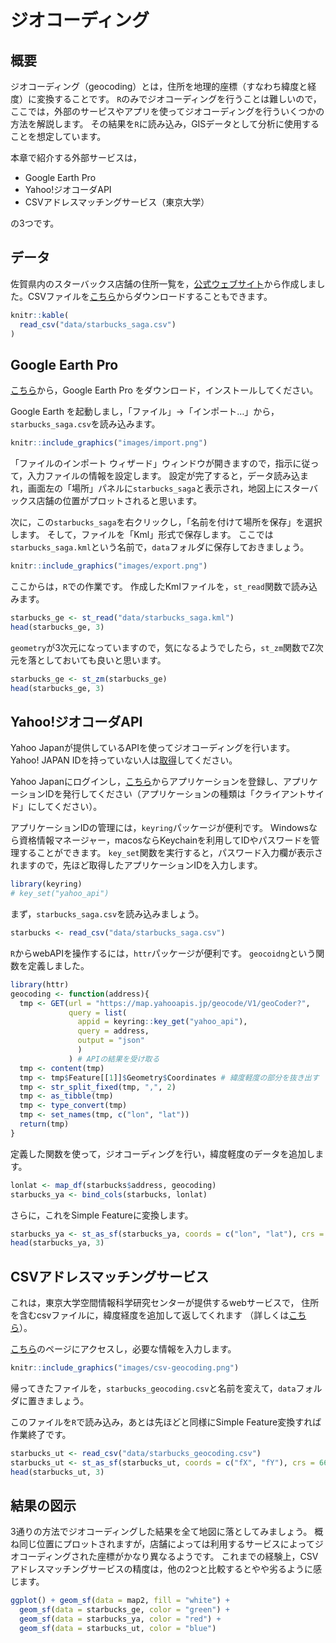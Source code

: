 # ジオコーディング

## 概要

ジオコーディング（geocoding）とは，住所を地理的座標（すなわち緯度と経度）に変換することです。
`R`のみでジオコーディングを行うことは難しいので，
ここでは，外部のサーピスやアプリを使ってジオコーディングを行ういくつかの方法を解説します。
その結果を`R`に読み込み，GISデータとして分析に使用することを想定しています。

本章で紹介する外部サービスは，

* Google Earth Pro
* Yahoo!ジオコーダAPI
* CSVアドレスマッチングサービス（東京大学）

の3つです。

## データ

佐賀県内のスターバックス店舗の住所一覧を，[公式ウェブサイト](https://store.starbucks.co.jp/pref/saga/)から作成しました。CSVファイルを[こちら](https://gist.githubusercontent.com/kzktmr/e381b5e7d542687dcf07317c66351288/raw/0bf5bdb3a0fd0b48f873704c3971bf5726ff27f5/Starbucks_saga.csv)からダウンロードすることもできます。

```r
knitr::kable(
  read_csv("data/starbucks_saga.csv")
)
```

## Google Earth Pro

[こちら](https://www.google.co.jp/intl/ja/earth/versions/#earth-pro)から，Google Earth Pro をダウンロード，インストールしてください。

Google Earth を起動しまし，「ファイル」→「インポート...」から，`starbucks_saga.csv`を読み込みます。

```r
knitr::include_graphics("images/import.png")
```

「ファイルのインポート ウィザード」ウィンドウが開きますので，指示に従って，入力ファイルの情報を設定します。
設定が完了すると，データ読み込まれ，画面左の「場所」パネルに`starbucks_saga`と表示され，地図上にスターバックス店舗の位置がプロットされると思います。

次に，この`starbucks_saga`を右クリックし，「名前を付けて場所を保存」を選択します。
そして，ファイルを「Kml」形式で保存します。
ここでは`starbucks_saga.kml`という名前で，`data`フォルダに保存しておきましょう。

```r
knitr::include_graphics("images/export.png")
```

ここからは，`R`での作業です。
作成したKmlファイルを，`st_read`関数で読み込みます。

```r
starbucks_ge <- st_read("data/starbucks_saga.kml")
head(starbucks_ge, 3)
```

`geometry`が3次元になっていますので，気になるようでしたら，`st_zm`関数でZ次元を落としておいても良いと思います。

```r
starbucks_ge <- st_zm(starbucks_ge)
head(starbucks_ge, 3)
```

## Yahoo!ジオコーダAPI

Yahoo Japanが提供しているAPIを使ってジオコーディングを行います。
Yahoo! JAPAN IDを持っていない人は[取得](https://account.edit.yahoo.co.jp/signup)してください。

Yahoo Japanにログインし，[こちら](https://e.developer.yahoo.co.jp/register)からアプリケーションを登録し、アプリケーションIDを発行してください（アプリケーションの種類は「クライアントサイド」にしてください）。

アプリケーションIDの管理には，`keyring`パッケージが便利です。
Windowsなら資格情報マネージャー，macosならKeychainを利用してIDやパスワードを管理することができます。
`key_set`関数を実行すると，パスワード入力欄が表示されますので，先ほど取得したアプリケーションIDを入力します。

```r
library(keyring)
# key_set("yahoo_api")
```

まず，`starbucks_saga.csv`を読み込みましょう。

```r
starbucks <- read_csv("data/starbucks_saga.csv")
```

`R`からwebAPIを操作するには，`httr`パッケージが便利です。
`geocoidng`という関数を定義しました。

```r
library(httr)
geocoding <- function(address){
  tmp <- GET(url = "https://map.yahooapis.jp/geocode/V1/geoCoder?",
             query = list(
               appid = keyring::key_get("yahoo_api"),
               query = address,
               output = "json"
               )
             ) # APIの結果を受け取る
  tmp <- content(tmp)
  tmp <- tmp$Feature[[1]]$Geometry$Coordinates # 緯度軽度の部分を抜き出す
  tmp <- str_split_fixed(tmp, ",", 2)          
  tmp <- as_tibble(tmp)
  tmp <- type_convert(tmp)
  tmp <- set_names(tmp, c("lon", "lat"))
  return(tmp)
}
```

定義した関数を使って，ジオコーディングを行い，緯度軽度のデータを追加します。

```r
lonlat <- map_df(starbucks$address, geocoding)
starbucks_ya <- bind_cols(starbucks, lonlat)
```

さらに，これをSimple Featureに変換します。

```r
starbucks_ya <- st_as_sf(starbucks_ya, coords = c("lon", "lat"), crs = 6668)
head(starbucks_ya, 3)
```

## CSVアドレスマッチングサービス

これは，東京大学空間情報科学研究センターが提供するwebサービスで，
住所を含むcsvファイルに，緯度経度を追加して返してくれます
（詳しくは[こちら](https://geocode.csis.u-tokyo.ac.jp/home/csv-admatch/)）。

[こちら](https://geocode.csis.u-tokyo.ac.jp/geocode-cgi/geocode.cgi?action=start)のページにアクセスし，必要な情報を入力します。

```r
knitr::include_graphics("images/csv-geocoding.png")
```

帰ってきたファイルを，`starbucks_geocoding.csv`と名前を変えて，`data`フォルダに置きましょう。

このファイルを`R`で読み込み，あとは先ほどと同様にSimple Feature変換すれば作業終了です。

```r
starbucks_ut <- read_csv("data/starbucks_geocoding.csv")
starbucks_ut <- st_as_sf(starbucks_ut, coords = c("fX", "fY"), crs = 6668)
head(starbucks_ut, 3)
```

## 結果の図示

3通りの方法でジオコーディングした結果を全て地図に落としてみましょう。
概ね同じ位置にプロットされますが，店舗によっては利用するサービスによってジオコーディングされた座標がかなり異なるようです。
これまでの経験上，CSVアドレスマッチングサービスの精度は，他の2つと比較するとやや劣るように感じます。

```r
ggplot() + geom_sf(data = map2, fill = "white") + 
  geom_sf(data = starbucks_ge, color = "green") +
  geom_sf(data = starbucks_ya, color = "red") +
  geom_sf(data = starbucks_ut, color = "blue")
```


